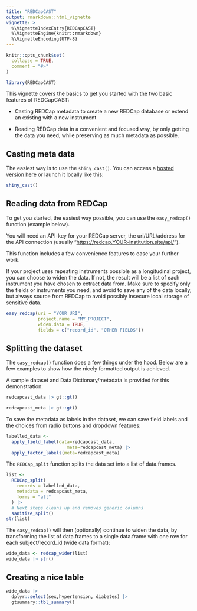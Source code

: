 ```yaml
---
title: "REDCapCAST"
output: rmarkdown::html_vignette
vignette: >
  %\VignetteIndexEntry{REDCapCAST}
  %\VignetteEngine{knitr::rmarkdown}
  %\VignetteEncoding{UTF-8}
---
```


```r
knitr::opts_chunk$set(
  collapse = TRUE,
  comment = "#>"
)
```

```r
library(REDCapCAST)
```

This vignette covers the basics to get you started with the two basic features of REDCapCAST:

-   Casting REDCap metadata to create a new REDCap database or extend an existing with a new instrument

-   Reading REDCap data in a convenient and focused way, by only getting the data you need, while preserving as much metadata as possible.

## Casting meta data

The easiest way is to use the `shiny_cast()`. You can access a [hosted version here](https://agdamsbo.shinyapps.io/redcapcast/) or launch it locally like this:

```r
shiny_cast()
```


## Reading data from REDCap

To get you started, the easiest way possible, you can use the `easy_redcap()` function (example below).

You will need an API-key for your REDCap server, the uri/URL/address for the API connection (usually "<https://redcap.YOUR-institution.site/api/>").

This function includes a few convenience features to ease your further work.

If your project uses repeating instruments possible as a longitudinal project, you can choose to widen the data. If not, the result will be a list of each instrument you have chosen to extract data from. Make sure to specify only the fields or instruments you need, and avoid to save any of the data locally, but always source from REDCap to avoid possibly insecure local storage of sensitive data.

```r
easy_redcap(uri = "YOUR URI", 
            project.name = "MY_PROJECT", 
            widen.data = TRUE,
            fields = c("record_id", "OTHER FIELDS"))
```

## Splitting the dataset

The `easy_redcap()` function does a few things under the hood. Below are a few examples to show how the nicely formatted output is achieved.

A sample dataset and Data Dictionary/metadata is provided for this demonstration:

```r
redcapcast_data |> gt::gt()
```

```r
redcapcast_meta |> gt::gt()
```

To save the metadata as labels in the dataset, we can save field labels and the choices from radio buttons and dropdown features:

```r
labelled_data <- 
  apply_field_label(data=redcapcast_data,
                       meta=redcapcast_meta) |> 
  apply_factor_labels(meta=redcapcast_meta)
```

The `REDCap_split` function splits the data set into a list of data.frames.

```r
list <-
  REDCap_split(
    records = labelled_data,
    metadata = redcapcast_meta,
    forms = "all"
  ) |> 
  # Next steps cleans up and removes generic columns
  sanitize_split()
str(list)
```

The `easy_redcap()` will then (optionally) continue to widen the data, by transforming the list of data.frames to a single data.frame with one row for each subject/record_id (wide data format):

```r
wide_data <- redcap_wider(list) 
wide_data |> str()
```

## Creating a nice table

```r
wide_data |> 
  dplyr::select(sex,hypertension, diabetes) |> 
  gtsummary::tbl_summary()
```

